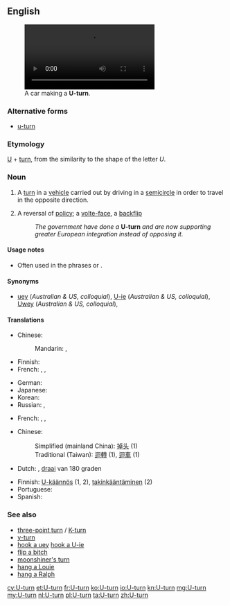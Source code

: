 ==English==
[[Image:Bochum - Alleestraße - Westpark - Jahrhunderthalle (oT) 01 ies.ogv|thumb|300px|A car making a '''U-turn'''.]]

===Alternative forms===
* [[u-turn]]

===Etymology===
[[U]] + [[turn]], from the similarity to the shape of the letter ''U''.

===Noun===
{{en-noun}}

# {{context|literally|lang=en}} A [[turn]] in a [[vehicle]] carried out by driving in a [[semicircle]] in order to travel in the opposite direction.
# {{context|figuratively|lang=en}} A reversal of [[policy]]; a [[volte-face]], a [[backflip]]
#: ''The government have done a'' '''U-turn''' ''and are now supporting greater European integration instead of opposing it.''

====Usage notes====
* Often used in the phrases {{term||do a U-turn|lang=en}} or {{term||make a U-turn|lang=en}}.

====Synonyms====
* [[uey]] (''Australian & US, colloquial''), [[U-ie]] (''Australian & US, colloquial''), [[Uwey]] (''Australian & US, colloquial''),

====Translations====
{{trans-top|semi-circular turn}}
* Chinese:
*: Mandarin: {{t+|cmn|轉頭|sc=Hani}}, {{t|cmn|转头|tr=zhuàntoú|sc=Hani}}
* Finnish: {{t+|fi|U-käännös}}
* French: {{t+|fr|demi-tour|m}}, {{t+|fr|volte-face|f}}, {{t+|fr|retournement|m}}
{{trans-mid}}
* German: {{t|de|Fahrtrichtungswechsel|m}}
* Japanese: {{t|ja|Uターン|tr=yūtān|alt=Ｕターン|sc=Jpan}}
* Korean: {{t|ko|유턴|sc=Kore}}
* Russian: {{t+|ru|разворо́т|m}}, {{t|ru|поворо́т круго́м|m}}
{{trans-bottom}}

{{trans-top|reversal of policy}}
* French: {{t+|fr|demi-tour|m}}, {{t+|fr|volte-face|f}}, {{t+|fr|marche arrière|f}}
{{trans-mid}}
{{trans-bottom}}

{{checktrans-top}}
* Chinese:
*: Simplified (mainland China): [[掉头]] (1)
*: Traditional (Taiwan): [[迴轉]] (1), [[迴車]] (1)
* Dutch: {{t|nl|rechtsomkeert}}, [[draai]] van 180 graden
{{trans-mid}}
* Finnish: [[U-käännös]] (1, 2), [[takinkääntäminen]] (2)
* Portuguese: {{t|pt|reviravolta}}
* Spanish: {{t|es|cambio de sentido|m}}
{{trans-bottom}}

===See also===
* [[three-point turn]] / [[K-turn]]
* [[y-turn]]
* [[hook a uey]] [[hook a U-ie]]
* [[flip a bitch]]
* [[moonshiner's turn]]
* [[hang a Louie]]
* [[hang a Ralph]]

[[cy:U-turn]]
[[et:U-turn]]
[[fr:U-turn]]
[[ko:U-turn]]
[[io:U-turn]]
[[kn:U-turn]]
[[mg:U-turn]]
[[my:U-turn]]
[[nl:U-turn]]
[[pl:U-turn]]
[[ta:U-turn]]
[[zh:U-turn]]